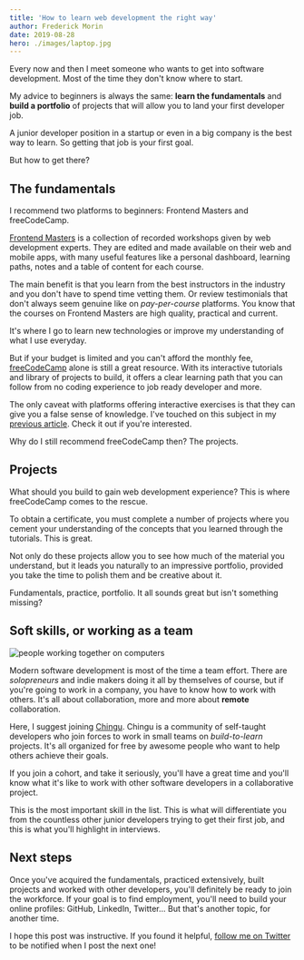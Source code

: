 ```yaml
---
title: 'How to learn web development the right way'
author: Frederick Morin
date: 2019-08-28
hero: ./images/laptop.jpg
---
```


Every now and then I meet someone who wants to get into software development. Most of the time they don't know where to start.

My advice to beginners is always the same: **learn the fundamentals** and **build a portfolio** of projects that will allow you to land your first developer job.

A junior developer position in a startup or even in a big company is the best way to learn. So getting that job is your first goal.

But how to get there?

## The fundamentals

I recommend two platforms to beginners: Frontend Masters and freeCodeCamp.

[Frontend Masters](https://frontendmasters.com/) is a collection of recorded workshops given by web development experts. They are edited and made available on their web and mobile apps, with many useful features like a personal dashboard, learning paths, notes and a table of content for each course.

The main benefit is that you learn from the best instructors in the industry and you don't have to spend time vetting them. Or review testimonials that don't always seem genuine like on _pay-per-course_ platforms. You know that the courses on Frontend Masters are high quality, practical and current.

It's where I go to learn new technologies or improve my understanding of what I use everyday.

But if your budget is limited and you can't afford the monthly fee, [freeCodeCamp](https://www.freecodecamp.org/) alone is still a great resource. With its interactive tutorials and library of projects to build, it offers a clear learning path that you can follow from no coding experience to job ready developer and more.

The only caveat with platforms offering interactive exercises is that they can give you a false sense of knowledge. I've touched on this subject in my [previous article](https://freddydumont.com/hello-world-a-coding-journey). Check it out if you're interested.

Why do I still recommend freeCodeCamp then? The projects.

## Projects

What should you build to gain web development experience? This is where freeCodeCamp comes to the rescue.

To obtain a certificate, you must complete a number of projects where you cement your understanding of the concepts that you learned through the tutorials. This is great.

Not only do these projects allow you to see how much of the material you understand, but it leads you naturally to an impressive portfolio, provided you take the time to polish them and be creative about it.

Fundamentals, practice, portfolio. It all sounds great but isn't something missing?

## Soft skills, or working as a team

<div className="Image__Small">
  <img src="./images/teamwork.jpg" alt="people working together on computers" />
</div>

Modern software development is most of the time a team effort. There are _solopreneurs_ and indie makers doing it all by themselves of course, but if you're going to work in a company, you have to know how to work with others. It's all about collaboration, more and more about **remote** collaboration.

Here, I suggest joining [Chingu](https://chingu.io). Chingu is a community of self-taught developers who join forces to work in small teams on _build-to-learn_ projects. It's all organized for free by awesome people who want to help others achieve their goals.

If you join a cohort, and take it seriously, you'll have a great time and you'll know what it's like to work with other software developers in a collaborative project.

This is the most important skill in the list. This is what will differentiate you from the countless other junior developers trying to get their first job, and this is what you'll highlight in interviews.

## Next steps

Once you've acquired the fundamentals, practiced extensively, built projects and worked with other developers, you'll definitely be ready to join the workforce. If your goal is to find employment, you'll need to build your online profiles: GitHub, LinkedIn, Twitter... But that's another topic, for another time.

I hope this post was instructive. If you found it helpful, [follow me on Twitter](https://twitter.com/_freddydumont) to be notified when I post the next one!
